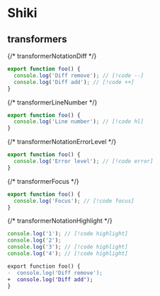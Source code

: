 # Shiki

## transformers

{/* transformerNotationDiff */}

```ts
export function foo() {
  console.log('Diff remove'); // [!code --]
  console.log('Diff add'); // [!code ++]
}
```

{/* transformerLineNumber */}

```ts
export function foo() {
  console.log('Line number'); // [!code hl]
}
```

{/* transformerNotationErrorLevel */}

```ts
export function foo() {
  console.log('Error level'); // [!code error]
}
```

{/* transformerFocus */}

```ts
export function foo() {
  console.log('Focus'); // [!code focus]
}
```

{/* transformerNotationHighlight */}

```js
console.log('1'); // [!code highlight]
console.log('2');
console.log('3'); // [!code highlight]
console.log('4'); // [!code highlight]
```

```diff
export function foo() {
-  console.log('Diff remove');
+  console.log('Diff add');
}
```
